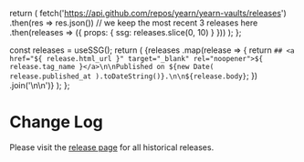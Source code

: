 

  return (
    fetch('https://api.github.com/repos/yearn/yearn-vaults/releases')
      .then(res => res.json())
      // we keep the most recent 3 releases here
      .then(releases => ({ props: { ssg: releases.slice(0, 10) } }))
  );
};

  const releases = useSSG();
  return (
    <Markdown>
      {releases
        .map(release => {
          return `## <a href="${
            release.html_url
          }" target="_blank" rel="noopener">${
            release.tag_name
          }</a>\n\nPublished on ${new Date(
            release.published_at
          ).toDateString()}.\n\n${release.body}`;
        })
        .join('\n\n')}
    </Markdown>
  );
};

# Change Log

Please visit the  [release page](https://github.com/yearn/yearn-vaults/releases) for all historical releases.

<ReleasesRenderer />
